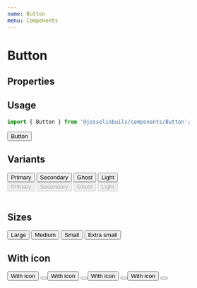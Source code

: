 ```yaml
---
name: Button
menu: Components
---
```



# Button

## Properties

<Props of={Button} />

## Usage

```js
import { Button } from '@josselinbuils/components/Button';
```

<Playground>
  <Button>Button</Button>
</Playground>

<br />

## Variants

<Playground>
  <div>
    <Button variant="primary">Primary</Button>
    <Button
      style={{ marginLeft: '1rem' }}
      variant="secondary"
    >
      Secondary
    </Button>
    <Button style={{ marginLeft: '1rem' }} variant="ghost">Ghost</Button>
    <Button style={{ marginLeft: '1rem' }} variant="light">Light</Button>
  </div>
  <div style={{ marginTop: '1rem' }}>
    <Button disabled variant="primary">Primary</Button>
    <Button
      disabled
      style={{ marginLeft: '1rem' }}
      variant="secondary"
    >
      Secondary
    </Button>
    <Button
      disabled
      style={{ marginLeft: '1rem' }}
      variant="ghost"
    >
      Ghost
    </Button>
    <Button
      disabled
      style={{ marginLeft: '1rem' }}
      variant="light"
    >
      Light
    </Button>
  </div>
</Playground>

<br />

## Sizes

<Playground>
  <Button size="large">Large</Button>
  <Button size="medium" style={{ marginLeft: '1rem' }}>Medium</Button>
  <Button size="small" style={{ marginLeft: '1rem' }}>Small</Button>
  <Button size="extraSmall" style={{ marginLeft: '1rem' }}>Extra small</Button>
</Playground>


<br />

## With icon

<Playground>
  <Button icon={CheckCircleOutlineIcon} size="large">With icon</Button>
  <Button
    icon={CheckCircleOutlineIcon}
    size="large"
    style={{ marginLeft: '1rem' }}
  />
  <Button icon={CheckCircleOutlineIcon}
    size="medium"
    style={{ marginLeft: '1rem' }}
  >
    With icon
  </Button>
  <Button icon={CheckCircleOutlineIcon}
    size="medium"
    style={{ marginLeft: '1rem' }}
   />
  <Button icon={CheckCircleOutlineIcon}
    size="small"
    style={{ marginLeft: '1rem' }}
  >
    With icon
  </Button>
  <Button icon={CheckCircleOutlineIcon}
    size="small"
    style={{ marginLeft: '1rem' }}
   />
  <Button icon={CheckCircleOutlineIcon}
    size="extraSmall"
    style={{ marginLeft: '1rem' }}
  >
    With icon
  </Button>
  <Button icon={CheckCircleOutlineIcon}
    size="extraSmall"
    style={{ marginLeft: '1rem' }}
   />
</Playground>

